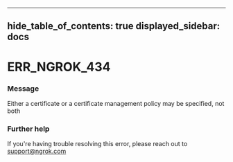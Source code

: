

---
hide_table_of_contents: true
displayed_sidebar: docs
---


# ERR_NGROK_434

### Message
Either a certificate or a certificate management policy may be specified, not both

<ErrorDetails error="err_ngrok_434" />



### Further help
If you're having trouble resolving this error, please reach out to [support@ngrok.com](mailto:support@ngrok.com?subject=Help%20with%20ERR_NGROK_434)

